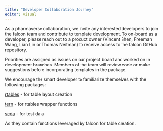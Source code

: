 ```yaml
---
title: "Developer Collaboration Journey"
editor: visual
---
```


As a pharmaverse collaboration, we invite any interested developers to join the falcon team and contribute to template development. To on-board as a developer, please reach out to a product owner (Vincent Shen, Freeman Wang, Lian Lin or Thomas Neitman) to receive access to the falcon GitHub repository.

Priorities are assigned as issues on our project board and worked on in development branches. Members of the team will review code or make suggestions before incorporating templates in the package.

We encourage the smart developer to familiarize themselves with the following packages:

[rtables](https://github.com/insightsengineering/rtables) - for table layout creation

[tern](https://github.com/insightsengineering/tern) - for rtables wrapper functions

[scda](https://github.com/insightsengineering/scda) - for test data

As they contain functions leveraged by falcon for table creation.
